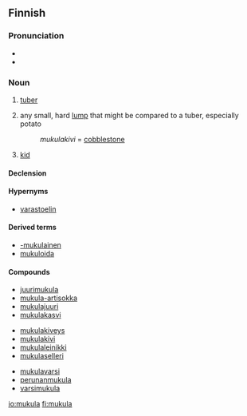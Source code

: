==Finnish==

===Pronunciation===
* {{IPA|/ˈmukulɑ/|lang=fi}}
* {{hyphenation|mu|ku|la}}

===Noun===
{{fi-noun}}

# {{context|botany|lang=fi}} [[tuber]] {{gloss|fleshy underground stem}}
# any small, hard [[lump]] that might be compared to a tuber, especially potato
#: ''mukulakivi'' = [[cobblestone]]
# {{context|dialectal|lang=fi}} [[kid]] {{gloss|little child}}

====Declension====
{{fi-decl-kulkija|mukul}}

====Hypernyms====
* [[varastoelin]]

====Derived terms====
* [[-mukulainen]]
* [[mukuloida]]

====Compounds====
{{rel-top3|compounds}}
* [[juurimukula]]
* [[mukula-artisokka]]
* [[mukulajuuri]]
* [[mukulakasvi]]
{{rel-mid3}}
* [[mukulakiveys]]
* [[mukulakivi]]
* [[mukulaleinikki]]
* [[mukulaselleri]]
{{rel-mid3}}
* [[mukulavarsi]]
* [[perunanmukula]]
* [[varsimukula]]
{{rel-bottom}}

[[io:mukula]]
[[fi:mukula]]